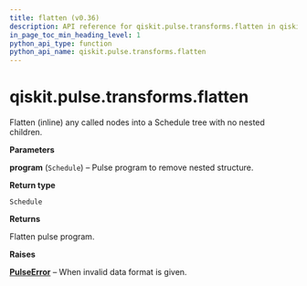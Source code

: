 ```yaml
---
title: flatten (v0.36)
description: API reference for qiskit.pulse.transforms.flatten in qiskit v0.36
in_page_toc_min_heading_level: 1
python_api_type: function
python_api_name: qiskit.pulse.transforms.flatten
---
```


<span id="qiskit-pulse-transforms-flatten" />

# qiskit.pulse.transforms.flatten

<Function id="qiskit.pulse.transforms.flatten" isDedicatedPage={true} github="https://github.com/qiskit/qiskit/tree/stable/0.20/qiskit/pulse/transforms/canonicalization.py" signature="flatten(program)">
  Flatten (inline) any called nodes into a Schedule tree with no nested children.

  **Parameters**

  **program** (`Schedule`) – Pulse program to remove nested structure.

  **Return type**

  `Schedule`

  **Returns**

  Flatten pulse program.

  **Raises**

  [**PulseError**](pulse#qiskit.pulse.PulseError "qiskit.pulse.PulseError") – When invalid data format is given.
</Function>

